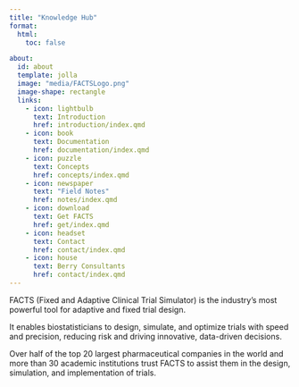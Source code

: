 ```yaml
---
title: "Knowledge Hub"
format:
  html:
    toc: false

about:
  id: about
  template: jolla
  image: "media/FACTSLogo.png"
  image-shape: rectangle
  links:
    - icon: lightbulb
      text: Introduction
      href: introduction/index.qmd
    - icon: book
      text: Documentation
      href: documentation/index.qmd
    - icon: puzzle
      text: Concepts
      href: concepts/index.qmd
    - icon: newspaper
      text: "Field Notes"
      href: notes/index.qmd
    - icon: download
      text: Get FACTS
      href: get/index.qmd
    - icon: headset
      text: Contact
      href: contact/index.qmd
    - icon: house
      text: Berry Consultants
      href: contact/index.qmd
---
```


FACTS (Fixed and Adaptive Clinical Trial Simulator) is the industry’s most powerful tool for adaptive and fixed trial design. 

It enables biostatisticians to design, simulate, and optimize trials with speed and precision, reducing risk and driving innovative, data-driven decisions. 

Over half of the top 20 largest pharmaceutical companies in the world and more than 30 academic institutions trust FACTS to assist them in the design, simulation, and implementation of trials.